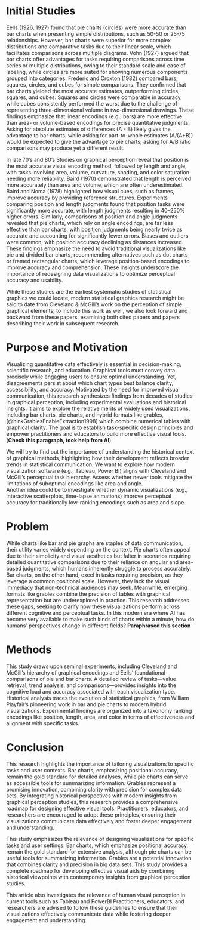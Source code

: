 
# Initial Studies
<!-- XXX Who XXX?? -->
<!-- [They demonstrated that the choice of visualization depends on the task and the data structure. -->
<!-- Bars are preferable for comparisons and time-series data, while circles may be suitable for single distributions with grouped components.]{.mt} -->

[Eells (1926, 1927) found that pie charts (circles) were more accurate than bar charts when presenting simple distributions, such as 50-50 or 25-75 relationships. However, bar charts were superior for more complex distributions and comparative tasks due to their linear scale, which facilitates comparisons across multiple diagrams.]{.mt}
[Vohn (1927) argued that bar charts offer advantages for tasks requiring comparisons across time series or multiple distributions, owing to their standard scale and ease of labeling, while circles are more suited for showing numerous components grouped into categories.
Frederic and Croxton (1932) compared bars, squares, circles, and cubes for simple comparisons.
They confirmed that bar charts yielded the most accurate estimates, outperforming circles, squares, and cubes.
Squares and circles were comparable in accuracy, while cubes consistently performed the worst due to the challenge of representing three-dimensional volume in two-dimensional drawings.
These findings emphasize that linear encodings (e.g., bars) are more effective than area- or volume-based encodings for precise quantitative judgments.]{.mt} [Asking for absolute estimates of differences (A - B) likely gives the advantage to bar charts, while asking for part-to-whole estimates (A/(A+B)) would be expected to give the advantage to pie charts; asking for A/B ratio comparisons may produce yet a different result.]{.svp}

[In late 70's and 80's Studies on graphical perception reveal that position is the most accurate visual encoding method, followed by length and angle, with tasks involving area, volume, curvature, shading, and color saturation needing more reliability.
Baird (1970) demonstrated that length is perceived more accurately than area and volume, which are often underestimated.
Baird and Noma (1978) highlighted how visual cues, such as frames, improve accuracy by providing reference structures.
Experiments comparing position and length judgments found that position tasks were significantly more accurate, with length judgments resulting in 40--250% higher errors.
Similarly, comparisons of position and angle judgments revealed that pie charts, which rely on angle encodings, are far less effective than bar charts, with position judgments being nearly twice as accurate and accounting for significantly fewer errors.
Biases and outliers were common, with position accuracy declining as distances increased.
These findings emphasize the need to avoid traditional visualizations like pie and divided bar charts, recommending alternatives such as dot charts or framed rectangular charts, which leverage position-based encodings to improve accuracy and comprehension.
These insights underscore the importance of redesigning data visualizations to optimize perceptual accuracy and usability.]{.mt}

[While these studies are the earliest systematic studies of statistical graphics we could locate, modern statistical graphics research might be said to date from Cleveland & McGill's work on the perception of simple graphical elements; to include this work as well, we also look forward and backward from these papers, examining both cited papers and papers describing their work in subsequent research.]{.svp}

# Purpose and Motivation

Visualizing quantitative data effectively is essential in decision-making, scientific research, and education.
Graphical tools must convey data precisely while engaging users to ensure optimal understanding.
Yet, disagreements persist about which chart types best balance clarity, accessibility, and accuracy.
Motivated by the need for improved visual communication, this research synthesizes findings from decades of studies in graphical perception, including experimental evaluations and historical insights.
It aims to explore the relative merits of widely used visualizations, including bar charts, pie charts, and hybrid formats like grables, [@hinkGrablesEnableExtraction1998] which combine numerical tables with graphical clarity.
The goal is to establish task-specific design principles and empower practitioners and educators to build more effective visual tools.
(**Check this paragraph, took help from AI**)

We will try to find out the importance of understanding the historical context of graphical methods, highlighting how their development reflects broader trends in statistical communication.
We want to explore how modern visualization software (e.g., Tableau, Power BI) aligns with Cleveland and McGill's perceptual task hierarchy.
Assess whether newer tools mitigate the limitations of suboptimal encodings like area and angle.\
Another idea could be to investigate whether dynamic visualizations (e.g., interactive scatterplots, time-lapse animations) improve perceptual accuracy for traditionally low-ranking encodings such as area and slope.

# Problem

While charts like bar and pie graphs are staples of data communication, their utility varies widely depending on the context.
Pie charts often appeal due to their simplicity and visual aesthetics but falter in scenarios requiring detailed quantitative comparisons due to their reliance on angular and area-based judgments, which humans inherently struggle to process accurately.
Bar charts, on the other hand, excel in tasks requiring precision, as they leverage a common positional scale.
However, they lack the visual immediacy that non-technical audiences may seek.
Meanwhile, emerging formats like grables combine the precision of tables with graphical representation but are underexplored in practice.
This research addresses these gaps, seeking to clarify how these visualizations perform across different cognitive and perceptual tasks.
In this modern era where AI has become very available to make such kinds of charts within a minute, how do humans' perspectives change in different fields?
[**Paraphrased this section**]{.mt}

# Methods

This study draws upon seminal experiments, including Cleveland and McGill's hierarchy of graphical encodings and Eells' foundational comparisons of pie and bar charts.
A detailed review of tasks---value retrieval, trend analysis, and comparisons---provides insights into the cognitive load and accuracy associated with each visualization type.
Historical analysis traces the evolution of statistical graphics, from William Playfair's pioneering work in bar and pie charts to modern hybrid visualizations.
Experimental findings are organized into a taxonomy ranking encodings like position, length, area, and color in terms of effectiveness and alignment with specific tasks.

# Conclusion

This research highlights the importance of tailoring visualizations to specific tasks and user contexts.
Bar charts, emphasizing positional accuracy, remain the gold standard for detailed analyses, while pie charts can serve as accessible tools for summarizing information.
Grables represent a promising innovation, combining clarity with precision for complex data sets.
By integrating historical perspectives with modern insights from graphical perception studies, this research provides a comprehensive roadmap for designing effective visual tools.
Practitioners, educators, and researchers are encouraged to adopt these principles, ensuring their visualizations communicate data effectively and foster deeper engagement and understanding.

This study emphasizes the relevance of designing visualizations for specific tasks and user settings.
Bar charts, which emphasize positional accuracy, remain the gold standard for extensive analysis, although pie charts can be useful tools for summarizing information.
Grables are a potential innovation that combines clarity and precision in big data sets.
This study provides a complete roadmap for developing effective visual aids by combining historical viewpoints with contemporary insights from graphical perception studies.

[This article also investigates the relevance of human visual perception in current tools such as Tableau and PowerBI Practitioners, educators, and researchers are advised to follow these guidelines to ensure that their visualizations effectively communicate data while fostering deeper engagement and understanding.]{.mt}
